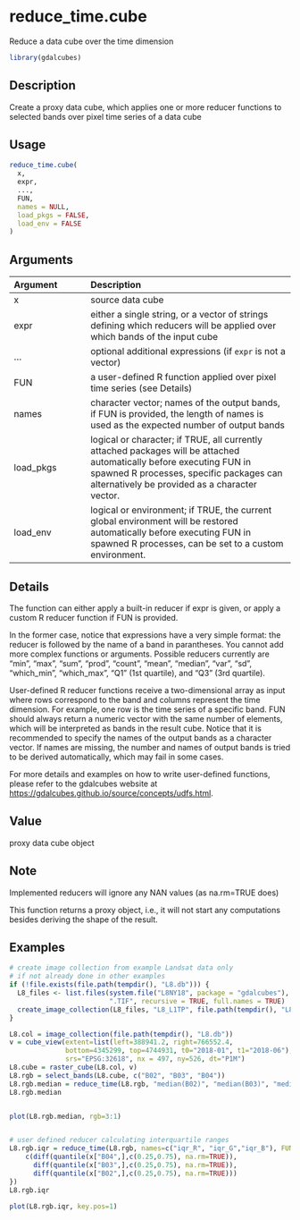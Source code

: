 # reduce_time.cube

Reduce a data cube over the time dimension



```r
library(gdalcubes)
```

## Description

Create a proxy data cube, which applies one or more reducer functions to selected bands over pixel time series of a data cube


## Usage


```r
reduce_time.cube(
  x,
  expr,
  ...,
  FUN,
  names = NULL,
  load_pkgs = FALSE,
  load_env = FALSE
)

```


## Arguments

| Argument    | Description                       |
|:------------|:----------------------------------|
| x | source data cube |
| expr | either a single string, or a vector of strings defining which reducers will be applied over which bands of the input cube |
| ... | optional additional expressions (if `expr` is not a vector) |
| FUN | a user-defined R function applied over pixel time series (see Details) |
| names | character vector; names of the output bands, if FUN is provided, the length of names is used as the expected number of output bands |
| load_pkgs | logical or character; if TRUE, all currently attached packages will be attached automatically before executing FUN in spawned R processes, specific packages can alternatively be provided as a character vector. |
| load_env | logical or environment; if TRUE, the current global environment will be restored automatically before executing FUN in spawned R processes, can be set to a custom environment. |


## Details

The function can either apply a built-in reducer if expr is given, or apply a custom R reducer function if FUN is provided.

In the former case, notice that expressions have a very simple format: the reducer is followed by the name of a band in parantheses. You cannot add
more complex functions or arguments. Possible reducers currently are "min", "max", "sum", "prod", "count", "mean", "median", "var", "sd", "which_min", "which_max",
"Q1" (1st quartile), and "Q3" (3rd quartile).

User-defined R reducer functions receive a two-dimensional array as input where rows correspond to the band and columns represent the time dimension. For 
example, one row is the time series of a specific band. FUN should always return a numeric vector with the same number of elements, which will be interpreted
as bands in the result cube. Notice that it is recommended to specify the names of the output bands as a character vector. If names are missing,
the number and names of output bands is tried to be derived automatically, which may fail in some cases. 

For more details and examples on how to write user-defined functions, please refer to the gdalcubes website 
at [https://gdalcubes.github.io/source/concepts/udfs.html](https://gdalcubes.github.io/source/concepts/udfs.html).


## Value

proxy data cube object


## Note

Implemented reducers will ignore any NAN values (as na.rm=TRUE does)

This function returns a proxy object, i.e., it will not start any computations besides deriving the shape of the result.


## Examples


```r
# create image collection from example Landsat data only 
# if not already done in other examples
if (!file.exists(file.path(tempdir(), "L8.db"))) {
  L8_files <- list.files(system.file("L8NY18", package = "gdalcubes"),
                         ".TIF", recursive = TRUE, full.names = TRUE)
  create_image_collection(L8_files, "L8_L1TP", file.path(tempdir(), "L8.db"), quiet = TRUE) 
}

L8.col = image_collection(file.path(tempdir(), "L8.db"))
v = cube_view(extent=list(left=388941.2, right=766552.4, 
              bottom=4345299, top=4744931, t0="2018-01", t1="2018-06"),
              srs="EPSG:32618", nx = 497, ny=526, dt="P1M")
L8.cube = raster_cube(L8.col, v) 
L8.rgb = select_bands(L8.cube, c("B02", "B03", "B04"))
L8.rgb.median = reduce_time(L8.rgb, "median(B02)", "median(B03)", "median(B04)")  
L8.rgb.median


plot(L8.rgb.median, rgb=3:1)


# user defined reducer calculating interquartile ranges
L8.rgb.iqr = reduce_time(L8.rgb, names=c("iqr_R", "iqr_G","iqr_B"), FUN = function(x) {
    c(diff(quantile(x["B04",],c(0.25,0.75), na.rm=TRUE)),
      diff(quantile(x["B03",],c(0.25,0.75), na.rm=TRUE)),
      diff(quantile(x["B02",],c(0.25,0.75), na.rm=TRUE)))
})
L8.rgb.iqr

plot(L8.rgb.iqr, key.pos=1)
```


